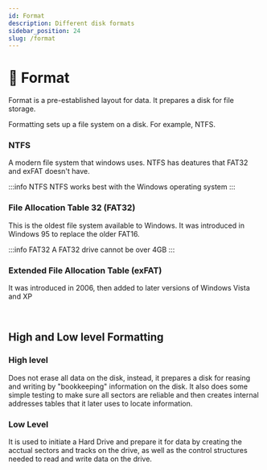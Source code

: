 ```yaml
---
id: Format
description: Different disk formats
sidebar_position: 24
slug: /format
---
```


# 💾 Format


Format is a pre-established layout for data. It prepares a disk for file storage. 

Formatting sets up a file system on a disk. For example, NTFS. <br />

### NTFS
A modern file system that windows uses. NTFS has deatures that FAT32 and exFAT doesn't have.

:::info NTFS
NTFS works best with the Windows operating system
:::

### File Allocation Table 32 (FAT32)
This is the oldest file system available to Windows. It was introduced in Windows 95 to replace the older FAT16. 

:::info FAT32
A FAT32 drive cannot be over 4GB
:::

### Extended File Allocation Table (exFAT)
It was introduced in 2006, then added to later versions of Windows Vista and XP

<br />

## High and Low level Formatting

### High level
Does not erase all data on the disk, instead, it prepares a disk for reasing and writing by "bookkeeping" information on the disk. It also does some simple testing to make sure all sectors are reliable and then creates internal addresses tables that it later uses to locate information. 

### Low Level
It is used to initiate a Hard Drive and prepare it for data by creating the acctual sectors and tracks on the drive, as well as the control structures needed to read and write data on the drive. 


